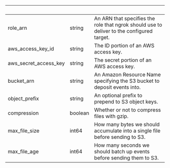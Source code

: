 | &nbsp; | &nbsp; | &nbsp; |
|---|---|---|
| role_arn | string | An ARN that specifies the role that ngrok should use to deliver to the configured target. |
| aws_access_key_id | string | The ID portion of an AWS access key. |
| aws_secret_access_key | string | The secret portion of an AWS access key. |
| bucket_arn | string | An Amazon Resource Name specifying the S3 bucket to deposit events into. |
| object_prefix | string | An optional prefix to prepend to S3 object keys. |
| compression | boolean | Whether or not to compress files with gzip. |
| max_file_size | int64 | How many bytes we should accumulate into a single file before sending to S3. |
| max_file_age | int64 | How many seconds we should batch up events before sending them to S3. |